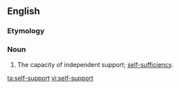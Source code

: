 ==English==

===Etymology===
{{prefix|self|support|lang=en}}

===Noun===
{{en-noun|-}}

# The capacity of independent support; [[self-sufficiency]].

[[ta:self-support]]
[[vi:self-support]]